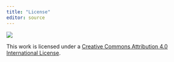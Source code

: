 ```yaml
---
title: "License"
editor: source
---
```


![](https://i.creativecommons.org/l/by/4.0/88x31.png)

This work is licensed under a [Creative Commons Attribution 4.0 International License](https://creativecommons.org/licenses/by/4.0/).

<!--# TO DO: Add reuse and attribution instructions. -->
